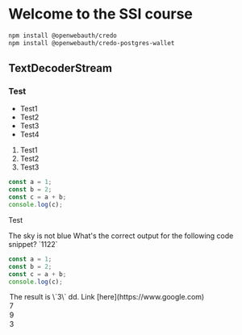 # Welcome to the SSI course

```bash
npm install @openwebauth/credo
npm install @openwebauth/credo-postgres-wallet
```

## TextDecoderStream

### Test

- Test1
- Test2
- Test3
- Test4

1. Test1
2. Test2
3. Test3

```javascript
const a = 1;
const b = 2;
const c = a + b;
console.log(c);
```


<p>Test</p>


<TrueOrFalseQuiz slug="q1" correctAnswer={false}>
  <Question>
    The sky is not blue
  </Question>
</TrueOrFalseQuiz>



<MultipleChoiceQuiz slug="q2" correctAnswer={0}>
<Question> 
What's the correct output for the following code snippet? `1122`


```javascript
const a = 1;
const b = 2;
const c = a + b;
console.log(c);
```
</Question>

<Option>
The result is \`3\` dd. Link [here](https://www.google.com)
</Option>
<Option>7</Option>
<Option>9</Option>
<Option>3</Option>

</MultipleChoiceQuiz>

